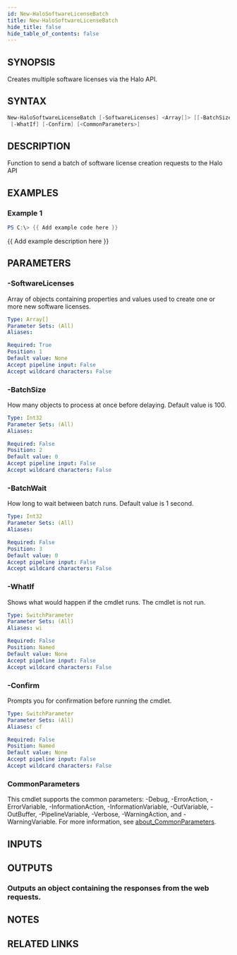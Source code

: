 ```yaml
---
id: New-HaloSoftwareLicenseBatch
title: New-HaloSoftwareLicenseBatch
hide_title: false
hide_table_of_contents: false
---
```


## SYNOPSIS

Creates multiple software licenses via the Halo API.

## SYNTAX

```powershell
New-HaloSoftwareLicenseBatch [-SoftwareLicenses] <Array[]> [[-BatchSize] <Int32>] [[-BatchWait] <Int32>]
 [-WhatIf] [-Confirm] [<CommonParameters>]
```

## DESCRIPTION

Function to send a batch of software license creation requests to the Halo API

## EXAMPLES

### Example 1

```powershell
PS C:\> {{ Add example code here }}
```

{{ Add example description here }}

## PARAMETERS

### -SoftwareLicenses

Array of objects containing properties and values used to create one or more new software licenses.

```yaml
Type: Array[]
Parameter Sets: (All)
Aliases:

Required: True
Position: 1
Default value: None
Accept pipeline input: False
Accept wildcard characters: False
```

### -BatchSize

How many objects to process at once before delaying.
Default value is 100.

```yaml
Type: Int32
Parameter Sets: (All)
Aliases:

Required: False
Position: 2
Default value: 0
Accept pipeline input: False
Accept wildcard characters: False
```

### -BatchWait

How long to wait between batch runs.
Default value is 1 second.

```yaml
Type: Int32
Parameter Sets: (All)
Aliases:

Required: False
Position: 3
Default value: 0
Accept pipeline input: False
Accept wildcard characters: False
```

### -WhatIf

Shows what would happen if the cmdlet runs.
The cmdlet is not run.

```yaml
Type: SwitchParameter
Parameter Sets: (All)
Aliases: wi

Required: False
Position: Named
Default value: None
Accept pipeline input: False
Accept wildcard characters: False
```

### -Confirm

Prompts you for confirmation before running the cmdlet.

```yaml
Type: SwitchParameter
Parameter Sets: (All)
Aliases: cf

Required: False
Position: Named
Default value: None
Accept pipeline input: False
Accept wildcard characters: False
```

### CommonParameters

This cmdlet supports the common parameters: -Debug, -ErrorAction, -ErrorVariable, -InformationAction, -InformationVariable, -OutVariable, -OutBuffer, -PipelineVariable, -Verbose, -WarningAction, and -WarningVariable. For more information, see [about_CommonParameters](http://go.microsoft.com/fwlink/?LinkID=113216).

## INPUTS

## OUTPUTS

### Outputs an object containing the responses from the web requests.

## NOTES

## RELATED LINKS
